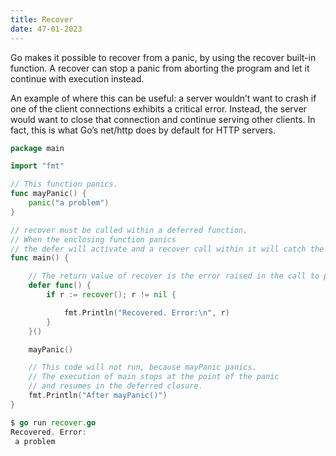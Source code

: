 ```yaml
---
title: Recover
date: 47-01-2023
---
```

Go makes it possible to recover from a panic, by using the recover built-in function. A recover can stop a panic from aborting the program and let it continue with execution instead.

An example of where this can be useful: a server wouldn’t want to crash if one of the client connections exhibits a critical error. Instead, the server would want to close that connection and continue serving other clients. In fact, this is what Go’s net/http does by default for HTTP servers.
```go
package main

import "fmt"

// This function panics.
func mayPanic() {
    panic("a problem")
}

// recover must be called within a deferred function.
// When the enclosing function panics
// the defer will activate and a recover call within it will catch the panic.
func main() {

    // The return value of recover is the error raised in the call to panic.
    defer func() {
        if r := recover(); r != nil {

            fmt.Println("Recovered. Error:\n", r)
        }
    }()

    mayPanic()

    // This code will not run, because mayPanic panics.
    // The execution of main stops at the point of the panic
    // and resumes in the deferred closure.
    fmt.Println("After mayPanic()")
}
```

```go
$ go run recover.go
Recovered. Error:
 a problem
```


